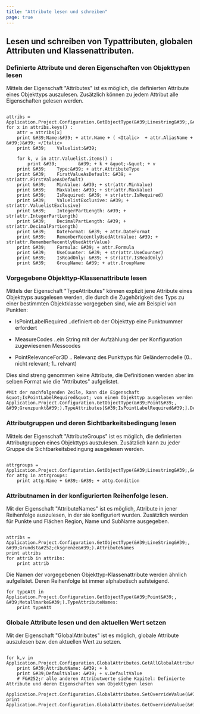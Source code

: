 ```yaml
---
title: "Attribute lesen und schreiben"
page: true
---
```

## Lesen und schreiben von Typattributen, globalen Attributen und Klassenattributen. 
### Definierte Attribute und deren Eigenschaften von Objekttypen lesen
Mittels der Eigenschaft &quot;Attributes&quot; ist es m&#246;glich, die definierten Attribute eines Objekttyps auszulesen. Zus&#228;tzlich k&#246;nnen zu jedem Attribut alle Eigenschaften gelesen werden.

```

attribs = Application.Project.Configuration.GetObjectType(&#39;Linestring&#39;,&#39;Grundst&#252;cksgrenze&#39;).Attributes
for x in attribs.keys() : 
    attr = attribs[x]
    print &#39;Name:&#39; + attr.Name + ( <Italic>  + attr.AliasName + &#39;)&#39; </Italic> 
    print &#39;    Valuelist:&#39;
    
    for k, v in attr.Valuelist.items() : 
        print &#39;        &#39; + k + &quot;-&quot; + v
    print &#39;    Type:&#39; + attr.AttributeType 
    print &#39;    FirstValueAsDefault: &#39; + str(attr.FirstValueAsDefault)
    print &#39;    MinValue: &#39; + str(attr.MinValue)
    print &#39;    MaxValue: &#39; + str(attr.MaxValue)
    print &#39;    IsRequired: &#39; + str(attr.IsRequired)
    print &#39;    ValuelistExclusive: &#39; + str(attr.ValuelistExclusive)
    print &#39;    IntegerPartLength: &#39; + str(attr.IntegerPartLength)
    print &#39;    DecimalPartLength: &#39; + str(attr.DecimalPartLength)
    print &#39;    DateFormat: &#39; + attr.DateFormat
    print &#39;    RememberRecentlyUsedAttrValue: &#39; + str(attr.RememberRecentlyUsedAttrValue)
    print &#39;    Formula: &#39; + attr.Formula
    print &#39;    UseCounter: &#39; + str(attr.UseCounter)
    print &#39;    IsReadOnly: &#39; + str(attr.IsReadOnly)
    print &#39;    GroupName: &#39; + attr.GroupName

```


 
### Vorgegebene Objekttyp-Klassenattribute lesen
Mittels der Eigenschaft &quot;TypeAttributes&quot; k&#246;nnen explizit jene Attribute eines Objekttyps ausgelesen werden, die durch die Zugeh&#246;rigkeit des Typs zu einer bestimmten Objektklasse vorgegeben sind, wie am Beispiel von Punkten:

- IsPointLabelRequired ..definiert ob der Objekttyp eine Punktnummer erfordert

- MeasureCodes ..ein String mit der Aufz&#228;hlung der per Konfiguration zugewiesenen Messcodes

- PointRelevanceFor3D .. Relevanz des Punkttyps f&#252;r Gel&#228;ndemodelle (0.. nicht relevant; 1.. relvant)



Dies sind streng genommen keine Attribute, die Definitionen werden aber im selben Format wie die &quot;Attributes&quot; aufgelistet.


```
#Mit der nachfolgenden Zeile, kann die Eigenschaft &quot;IsPointLabelRequired&quot; von einem Objekttyp ausgelesen werden
Application.Project.Configuration.GetObjectType(&#39;Point&#39;, &#39;Grenzpunkt&#39;).TypeAttributes[&#39;IsPointLabelRequired&#39;].DefaultValue
```


### Attributgruppen und deren Sichtbarkeitsbedingung lesen
Mittels der Eigenschaft &quot;AttributeGroups&quot; ist es m&#246;glich, die definierten Attributgruppen eines Objekttyps auszulesen. Zus&#228;tzlich kann zu jeder Gruppe die Sichtbarkeitsbedingung ausgelesen werden.

```

attrgroups = Application.Project.Configuration.GetObjectType(&#39;Linestring&#39;,&#39;Grundst&#252;cksgrenze&#39;).AttributeGroups
for attg in attrgroups:
    print attg.Name + &#39;-&#39; + attg.Condition    

```


### Attributnamen in der konfigurierten Reihenfolge lesen.
Mit der Eigenschaft &quot;AttributeNames&quot; ist es m&#246;glich, Attribute in jener Reihenfolge auszulesen, in der sie konfiguriert wurden. Zus&#228;tzlich werden f&#252;r Punkte und Fl&#228;chen Region, Name und SubName ausgegeben.

```

attribs = Application.Project.Configuration.GetObjectType(&#39;LineString&#39;, &#39;Grundst&#252;cksgrenze&#39;).AttributeNames
print attribs
for attrib in attribs:
    print attrib

```

Die Namen der vorgegebenen Objekttyp-Klassenattribute werden &#228;hnlich aufgelistet. Deren Reihenfolge ist immer alphabetisch aufsteigend.

```
for typeAtt in Application.Project.Configuration.GetObjectType(&#39;Point&#39;, &#39;Metallmarke&#39;).TypeAttributeNames:
    print typeAtt
```



### Globale Attribute lesen und den aktuellen Wert setzen
Mit der Eigenschaft &quot;GlobalAttributes&quot; ist es m&#246;glich, globale Attribute auszulesen bzw. den aktuellen Wert zu setzen.

```

for k,v in Application.Project.Configuration.GlobalAttributes.GetAllGlobalAttributes().items():
    print &#39;AttributName: &#39; + k
    print &#39;DefaultValue: &#39; + v.DefaultValue
    # F&#252;r alle anderen Attributwerte siehe Kapitel: Definierte Attribute und deren Eigenschaften von Objekttypen lesen
    
Application.Project.Configuration.GlobalAttributes.SetOverrideValue(&#39;Testattribut&#39;,&#39;Testwert1&#39;)
print Application.Project.Configuration.GlobalAttributes.GetOverrideValue(&#39;Testattribut&#39;)

```
